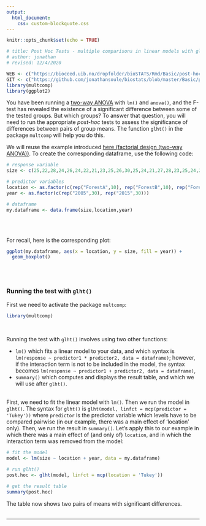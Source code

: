 ```yaml
---
output:
  html_document:
    css: custom-blockquote.css
--- 
```


```r
knitr::opts_chunk$set(echo = TRUE)

# title: Post Hoc Tests - multiple comparisons in linear models with glht() - 2
# author: jonathan
# revised: 12/4/2020 

WEB <- c("https://bioceed.uib.no/dropfolder/bioSTATS/Rmd/Basic/post-hoc-tests/post-hoc-tests-lm2.html")
GIT <- c("https://github.com/jonathansoule/biostats/blob/master/Basic/post-hoc-tests/post-hoc-tests-lm2.Rmd")
library(multcomp)
library(ggplot2)
```

You have been running a [two-way ANOVA](https://biostats.w.uib.no/factorial-design/){target="_blank"} with `lm()` and `anova()`, and the F-test has revealed the existence of a significant difference between some of the tested groups. But which groups? To answer that question, you will need to run the appropriate *post-hoc* tests to assess the significance of differences between pairs of group means. The function `glht()` in the package `multcomp` will help you do this.

We will reuse the example introduced [here (factorial design (two-way ANOVA))](https://biostats.w.uib.no/factorial-design/){target="_blank"}.
To create the corresponding dataframe, use the following code:
```r
# response variable
size <- c(25,22,28,24,26,24,22,21,23,25,26,30,25,24,21,27,28,23,25,24,20,22,24,23,22,24,20,19,21,22,24,27,26,24,25,27,22,28,25,24,27,29,26,27,25,27,28,24,24,26,21,23,25,20,25,23,25,19,22,21)

# predictor variables
location <- as.factor(c(rep("ForestA",10), rep("ForestB",10), rep("ForestC",10), rep("ForestA",10), rep("ForestB",10), rep("ForestC",10)))
year <- as.factor(c(rep("2005",30), rep("2015",30)))

# dataframe
my.dataframe <- data.frame(size,location,year)
```
<br/><br/>

For recall, here is the corresponding plot:
```r
ggplot(my.dataframe, aes(x = location, y = size, fill = year)) +
  geom_boxplot()
```
<br/><br/>

### Running the test with `glht()`

First we need to activate the package `multcomp`:
```r
library(multcomp)
```
<br/>

Running the test with `glht()` involves using two other functions:

+ `lm()` which fits a linear model to your data, and which syntax is `lm(response ~ predictor1 * predictor2, data = dataframe)`; however, if the interaction term is not to be included in the model, the syntax becomes `lm(response ~ predictor1 + predictor2, data = dataframe)`,
+ `summary()` which computes and displays the result table, and which we will use after `glht()`.

<br/>
First, we need to fit the linear model with `lm()`. Then we run the model in `glht()`. The syntax for `glht()` is `glht(model, linfct = mcp(predictor = 'Tukey'))` where `predictor` is the predictor variable which levels have to be compared pairwise (in our example, there was a main effect of 'location' only). Then, we run the result in `summary()`.
Let's apply this to our example in which there was a main effect of (and only of) `location`, and in which the interaction term was removed from the model:
```r
# fit the model
model <- lm(size ~ location + year, data = my.dataframe)

# run glht()
post.hoc <- glht(model, linfct = mcp(location = 'Tukey'))

# get the result table
summary(post.hoc)
```

The table now shows two pairs of means with significant differences.
<br/><br/>

***
<!-- UNCOMMENT TO ACTIVATE
Get the Rmarkdown file corresponding to this page on [GitHub](`r GIT`){target="_blank"}.
-->

